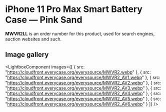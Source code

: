 
# iPhone 11 Pro Max Smart Battery Case — Pink Sand

<Callout type='info' emoji='👉🏻'>**MWVR2LL** is an order number for this product, used for search engines, auction websites and such.</Callout>

## Image gallery

<LightboxComponent
    images={[
      {
        src: "https://cloudfront.everycase.org/everysource/MWVR2.webp"
      },
      {
        src: "https://cloudfront.everycase.org/everysource/MWVR2_AV1.webp"
      },
      {
        src: "https://cloudfront.everycase.org/everysource/MWVR2_AV2.webp"
      },
      {
        src: "https://cloudfront.everycase.org/everysource/MWVR2_AV3.webp"
      },
      {
        src: "https://cloudfront.everycase.org/everysource/MWVR2_AV4.webp"
      },
      {
        src: "https://cloudfront.everycase.org/everysource/MWVR2_AV5.webp"
      },
      {
        src: "https://cloudfront.everycase.org/everysource/MWVR2_AV6.webp"
      }
    ]}
  />
